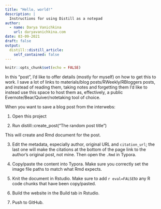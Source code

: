 ```yaml
---
title: "Hello, world!"
description: |
  Instructions for using Distill as a notepad
author:
  - name: Darya Vanichkina
    url: daryavanichkina.com
date: 03-09-2021
draft: false
output:
  distill::distill_article:
    self_contained: false
---
```



```r
knitr::opts_chunk$set(echo = FALSE)
```

In this "post", I'd like to offer details (mostly for myself) on how to get this to work. I save a lot of links to materials/blog posts/RWeekly/RBloggers posts, and instead of reading them, taking notes and forgetting them I'd like to instead use this space to host them as, effectively, a public Evernote/Bear/Quiver/notetaking tool of choice. 

When you want to save a blog post from the interwebs:

1. Open this project

2. Run distill::create_post("The random post title")

This will create and Rmd document for the post. 

3. Edit the metadata, especially author, original URL and `citation_url`; the last one will make the citations at the bottom of the page link to the author's original post, not mine. Then open the `.Rmd` in Typora.

4. Copy/paste the content into Typora. Make sure you correctly set the image file paths to match what Rmd expects.

5. Knit the document in Rstudio. Make sure to add `r eval=FALSE`to any R code chunks that have been copy/pasted.

6. Build the website in the Build tab in Rstudio.

7. Push to GitHub.


